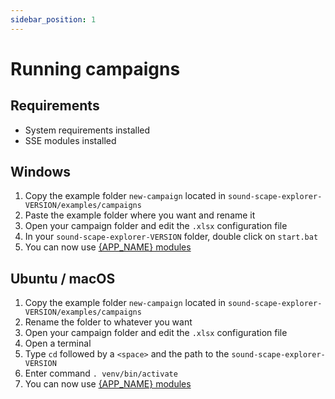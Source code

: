 ```yaml
---
sidebar_position: 1
---
```



# Running campaigns

## Requirements

- System requirements installed
- SSE modules installed

## Windows

1. Copy the example folder `new-campaign` located in `sound-scape-explorer-VERSION/examples/campaigns`
2. Paste the example folder where you want and rename it
3. Open your campaign folder and edit the `.xlsx` configuration file
4. In your `sound-scape-explorer-VERSION` folder, double click on `start.bat`
5. You can now use [{APP_NAME} modules](./modules-presentation)

## Ubuntu / macOS

1. Copy the example folder `new-campaign` located in `sound-scape-explorer-VERSION/examples/campaigns`
2. Rename the folder to whatever you want
3. Open your campaign folder and edit the `.xlsx` configuration file
4. Open a terminal
5. Type `cd` followed by a `<space>` and the path to the `sound-scape-explorer-VERSION`
6. Enter command `. venv/bin/activate`
7. You can now use [{APP_NAME} modules](./modules-presentation)
